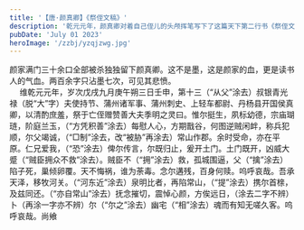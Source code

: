 ```yaml
---
title: '【唐·颜真卿】《祭侄文稿》'
description: '乾元元年，颜真卿对着自己侄儿的头颅挥笔写下了这篇天下第二行书《祭侄文稿》'
pubDate: 'July 01 2023'
heroImage: '/zzbj/yzqjzwg.jpg'
---
```

<div class="text-red-600">颜家满门三十余口全部被杀独独留下颜真卿。这不是墨，这是颜家的血，更是读书人的气血。两百余字只沾墨七次，可见其悲愤。</div>
<div class="w-full">
    <div class="border-solid border-2 border-teal-600 rounded p-4 leading-8">
   　 维乾元元年，岁次戊戌九月庚午朔三日壬申，第十三（“从父”涂去）叔银青光禄（脱“大”字）夫使持节、蒲州诸军事、蒲州刺史、上轻车都尉、丹杨县开国侯真卿，以清酌庶羞，祭于亡侄赠赞善大夫季明之灵曰。惟尔挺生，夙标幼德，宗庙瑚琏，阶庭兰玉，（“方凭积善”涂去）每慰人心，方期戬谷，何图逆贼闲衅，称兵犯顺，尔父竭诚，（“□制”涂去，改“被胁”再涂去）常山作郡。余时受命，亦在平原。仁兄爱我，（“恐”涂去）俾尔传言，尔既归止，爰开土门。土门既开，凶威大蹙（“贼臣拥众不救”涂去）。贼臣不（“拥”涂去）救，孤城围逼，父（“擒”涂去）陷子死，巢倾卵覆。天不悔祸，谁为荼毒。念尔遘残，百身何赎。呜呼哀哉。吾承天泽，移牧河关。（“河东近”涂去）泉明比者，再陷常山，（“提”涂去）携尔首榇，及兹同还。（“亦自常山”涂去）抚念摧切，震悼心颜，方俟远日，（涂去二字不辨）卜（再涂一字亦不辨）尔（“尔之”涂去）幽宅（“相”涂去）魂而有知无嗟久客。呜呼哀哉。尚飨
    </div>
</div>
